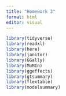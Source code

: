 ```yaml
---
title: "Homework 3"
format: html
editor: visual
---
```


```r
library(tidyverse)
library(readxl)
library(here)
library(janitor)
library(GGally)
library(MuMIn)
library(ggeffects)
library(gtsummary)
library(flextable)
library(modelsummary)
```

```r


```
